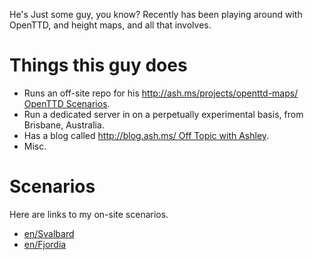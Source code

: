 {{en/Archive/Community/Users/Userbox Scenarios Team}}


He's Just some guy, you know? Recently has been playing around with OpenTTD, and height maps, and all that involves.

= Things this guy does =
* Runs an off-site repo for his [[http://ash.ms/projects/openttd-maps/ OpenTTD Scenarios]]. 
* Run a dedicated server in on a perpetually experimental basis, from Brisbane, Australia.
* Has a blog called [[http://blog.ash.ms/ Off Topic with Ashley]].
* Misc.

= Scenarios =
Here are links to my on-site scenarios.
* [[en/Svalbard]]
* [[en/Fjordia]]
